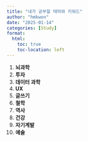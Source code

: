 ```yaml
---
title: "내가 공부할 테마와 키워드"
author: "hmkwon"
date: "2025-01-14"
categories: [Study]
format:
  html:
    toc: true
    toc-location: left
---
```


1.  **뇌과학**
2.  **투자**
3.  **데이터 과학**
4.  **UX**
5.  **글쓰기**
6.  **철학**
7.  **역사**
8.  **건강**
9.  **자기계발**
10. **예술**
